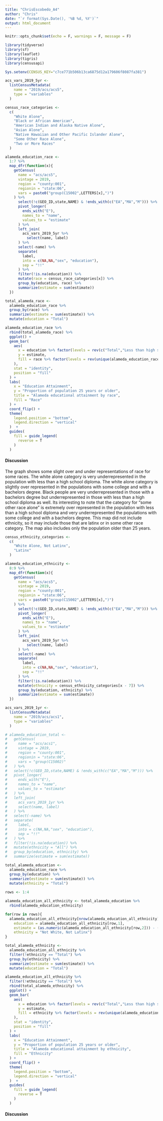 ```yaml
---
title: "ChrisEscobedo_A4"
author: "Chris"
date: "`r format(Sys.Date(), '%B %d, %Y')`"
output: html_document
---
```


```r
knitr::opts_chunk$set(echo = F, warnings = F, message = F)
```

```r
library(tidyverse)
library(sf)
library(leaflet)
library(tigris)
library(censusapi)

Sys.setenv(CENSUS_KEY="c7ce771b506b13ca6875d12a179606f8087fa381")
```

```r
acs_vars_2019_5yr <-
  listCensusMetadata(
    name = "2019/acs/acs5",
    type = "variables"
  )

census_race_categories <- 
  c(
    "White Alone",
    "Black or African American",
    "American Indian and Alaska Native Alone",
    "Asian Alone",
    "Native Hawaiian and Other Pacific Islander Alone",
    "Some Other Race Alone",
    "Two or More Races"
  )

alameda_education_race <-
  1:7 %>% 
  map_dfr(function(x){
    getCensus(
      name = "acs/acs5",
      vintage = 2019,
      region = "county:001",
      regionin = "state:06",
      vars = paste0("group(C15002",LETTERS[x],")")
    ) %>%
      select(!c(GEO_ID,state,NAME) & !ends_with(c("EA","MA","M"))) %>%
      pivot_longer(
        ends_with("E"),
        names_to = "name",
        values_to = "estimate"
      ) %>%
      left_join(
        acs_vars_2019_5yr %>% 
          select(name, label)
      ) %>% 
      select(-name) %>% 
      separate(
        label,
        into = c(NA,NA,"sex", "education"),
        sep = "!!"
      ) %>% 
      filter(!is.na(education)) %>% 
      mutate(race = census_race_categories[x]) %>% 
      group_by(education, race) %>% 
      summarize(estimate = sum(estimate))
  }) 

total_alameda_race <- 
  alameda_education_race %>% 
  group_by(race) %>% 
  summarize(estimate = sum(estimate)) %>% 
  mutate(education = "Total")
```

```r
alameda_education_race %>% 
  rbind(total_alameda_race) %>% 
  ggplot() +
  geom_bar(
    aes(
      x = education %>% factor(levels = rev(c("Total","Less than high school diploma","High school graduate (includes equivalency)","Some college or associate's degree","Bachelor's degree or higher"))),
      y = estimate,
      fill = race %>% factor(levels = rev(unique(alameda_education_race$race)))
    ),
    stat = "identity",
    position = "fill"
  ) +
  labs(
    x = "Education Attainment",
    y = "Proportion of population 25 years or older",
    title = "Alameda educational attainment by race",
    fill = "Race"
  ) +
  coord_flip() +
  theme(
    legend.position = "bottom",
    legend.direction = "vertical"
  )  +
  guides(
    fill = guide_legend(
      reverse = T
    )
  )
```

#### Discussion

The graph shows some slight over and under representations of race for some races. The white alone category is very underrepresented in the population with less than a high school diploma. The white alone category is slightly over represented in the populations with some college and with a bachelors degree. Black people are very underrepresented in those with a bachelors degree but underrepresented in those with less than a high school diploma as well. Its interesting to note that the category for "some other race alone" is extremely over represented in the population with less than a high school diploma and very underrepresented the populations with some college and with a bachelors degree. This map did not include ethnicity, so it may include those that are latinx or in some other race category. The map also includes only the population older than 25 years.

```r
census_ethnicity_categories <- 
  c(
    "White Alone, Not Latinx",
    "Latinx"
  )

alameda_education_ethnicity <-
  8:9 %>% 
  map_dfr(function(x){
    getCensus(
      name = "acs/acs5",
      vintage = 2019,
      region = "county:001",
      regionin = "state:06",
      vars = paste0("group(C15002",LETTERS[x],")")
    ) %>%
      select(!c(GEO_ID,state,NAME) & !ends_with(c("EA","MA","M"))) %>%
      pivot_longer(
        ends_with("E"),
        names_to = "name",
        values_to = "estimate"
      ) %>% 
      left_join(
        acs_vars_2019_5yr %>% 
          select(name, label)
      ) %>% 
      select(-name) %>% 
      separate(
        label,
        into = c(NA,NA,"sex", "education"),
        sep = "!!"
      ) %>% 
      filter(!is.na(education)) %>% 
      mutate(ethnicity = census_ethnicity_categories[x - 7]) %>% 
      group_by(education, ethnicity) %>% 
      summarize(estimate = sum(estimate))
  })

acs_vars_2019_1yr <-
  listCensusMetadata(
    name = "2019/acs/acs1",
    type = "variables"
  )

# alameda_education_total <-
#   getCensus(
#     name = "acs/acs1",
#     vintage = 2019,
#     region = "county:001",
#     regionin = "state:06",
#     vars = "group(C15002)"
#   ) %>%
#   select(!c(GEO_ID,state,NAME) & !ends_with(c("EA","MA","M"))) %>%
#   pivot_longer(
#     ends_with("E"),
#     names_to = "name",
#     values_to = "estimate"
#   ) %>%
#   left_join(
#     acs_vars_2019_1yr %>%
#     select(name, label)
#   ) %>%
#   select(-name) %>%
#   separate(
#     label,
#     into = c(NA,NA,"sex", "education"),
#     sep = "!!"
#   ) %>%
#   filter(!is.na(education)) %>%
#   mutate(ethnicity = "All") %>%
#   group_by(education, ethnicity) %>%
#   summarize(estimate = sum(estimate))

total_alameda_education <- 
  alameda_education_race %>% 
  group_by(education) %>% 
  summarize(estimate = sum(estimate)) %>% 
  mutate(ethnicity = "Total")
  
rows <- 1:4

alameda_education_all_ethnicity <- total_alameda_education %>% 
  rbind(alameda_education_ethnicity) 

for(row in rows){
  alameda_education_all_ethnicity[nrow(alameda_education_all_ethnicity) +1,] = c(
    education = alameda_education_all_ethnicity[row,1], 
    estimate = (as.numeric(alameda_education_all_ethnicity[row,2])) - (as.numeric(alameda_education_all_ethnicity[row+4,2])) - (as.numeric(alameda_education_all_ethnicity[row+8,2])),
    ethnicity = "Not White, Not Latinx")
}

total_alameda_ethnicity <- 
  alameda_education_all_ethnicity %>%
  filter(!ethnicity == "Total") %>% 
  group_by(ethnicity) %>% 
  summarize(estimate = sum(estimate)) %>% 
  mutate(education = "Total")
```

```r
alameda_education_all_ethnicity %>%
  filter(!ethnicity == "Total") %>% 
  rbind(total_alameda_ethnicity) %>% 
  ggplot() +
  geom_bar(
    aes(
      x = education %>% factor(levels = rev(c("Total","Less than high school diploma","High school graduate (includes equivalency)","Some college or associate's degree","Bachelor's degree or higher"))),
      y = estimate,
      fill = ethnicity %>% factor(levels = rev(unique(alameda_education_all_ethnicity$ethnicity)))
    ),
    stat = "identity",
    position = "fill"
  ) +
  labs(
    x = "Education Attainment",
    y = "Proportion of population 25 years or older",
    title = "Alameda educational attainment by ethnicity",
    fill = "Ethnicity"
  ) +
  coord_flip() +
  theme(
    legend.position = "bottom",
    legend.direction = "vertical"
  )  +
  guides(
    fill = guide_legend(
      reverse = T
    )
  )
```

#### Discussion




